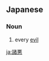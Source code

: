 ==Japanese==
{{ja-kanjitab|しょ|あく|yomi=o}}

===Noun===
{{ja-noun|しょあく|kyu=諸惡}}

# every [[evil]]
#: {{ja-usex|諸悪の根源|しょあく の こんげん|the root of all evil}}

[[ja:諸悪]]